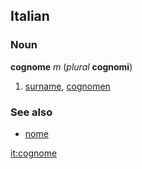 ==Italian==
===Noun===
'''cognome''' ''m'' (''plural'' '''cognomi''')

#[[surname]], [[cognomen]]

===See also===
*[[nome]]

[[it:cognome]]